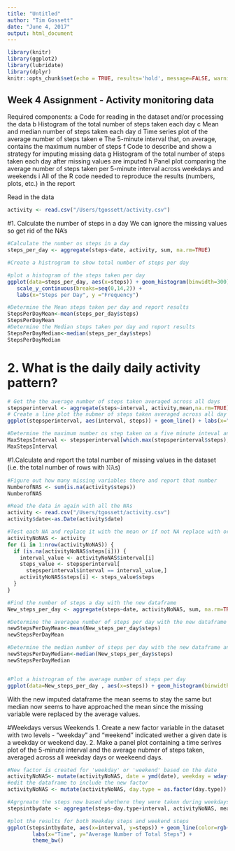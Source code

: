 ```yaml
---
title: "Untitled"
author: "Tim Gossett"
date: "June 4, 2017"
output: html_document
---
```


```r
library(knitr)
library(ggplot2)
library(lubridate)
library(dplyr)
knitr::opts_chunk$set(echo = TRUE, results='hold', message=FALSE, warning=FALSE)
```

## Week 4 Assignment - Activity monitoring data
Required components:
a Code for reading in the dataset and/or processing the data
b Histogram of the total number of steps taken each day
c Mean and median number of steps taken each day
d Time series plot of the average number of steps taken
e The 5-minute interval that, on average, contains the maximum number of steps
f Code to describe and show a strategy for imputing missing data
g Histogram of the total number of steps taken each day after missing values are imputed
h Panel plot comparing the average number of steps taken per 5-minute interval across weekdays and weekends
i All of the R code needed to reproduce the results (numbers, plots, etc.) in the report

Read in the data

```r
activity <- read.csv("/Users/tgossett/activity.csv")
```
#1. Calculate the number of steps in a day
We can ignore the missing values so get rid of the NA's
```r
#Calculate the number os steps in a day
steps_per_day <- aggregate(steps~date, activity, sum, na.rm=TRUE)

#Create a histrogram to show total number of steps per day

#plot a histogram of the steps taken per day
ggplot(data=steps_per_day, aes(x=steps)) + geom_histogram(binwidth=300) +
   scale_y_continuous(breaks=seq(0,14,2)) +
   labs(x="Steps per Day", y ="Frequency")

#Determine the Mean steps taken per day and report results
StepsPerDayMean<-mean(steps_per_day$steps)
StepsPerDayMean
#Determine the Median steps taken per day and report results
StepsPerDayMedian<-median(steps_per_day$steps)
StepsPerDayMedian
```

# 2. What is the daily daily activity pattern?

```r
# Get the the average number of steps taken averaged across all days
stepsperinterval <- aggregate(steps~interval, activity,mean,na.rm=TRUE)
# Create a line plot the nubmer of steps taken averaged across all day
ggplot(stepsperinterval, aes(interval, steps)) + geom_line() + labs(x="Interval", y ="Mean Number of Steps") 

#Determine the maximum number os step taken on a five minute inteval and report
MaxStepsInterval <- stepsperinterval[which.max(stepsperinterval$steps),]$interval
MaxStepsInterval


```

#1.Calculate and report the total number of missing values in the dataset (i.e. the total number of rows with 𝙽𝙰s)
```r
#Figure out how many missing variables there and report that number
NumberofNAS <- sum(is.na(activity$steps))
NumberofNAS 

#Read the data in again with all the NAs
activity <- read.csv("/Users/tgossett/activity.csv")
activity$date<-as.Date(activity$date)

#Test each NA and replace it with the mean or if not NA replace with original value
activityNoNAS <- activity
for (i in 1:nrow(activityNoNAS)) {
  if (is.na(activityNoNAS$steps[i])) {
    interval_value <- activityNoNAS$interval[i]
    steps_value <- stepsperinterval[
      stepsperinterval$interval == interval_value,]
    activityNoNAS$steps[i] <- steps_value$steps
  }
}

#Find the number of steps a day with the new dataframe
New_steps_per_day <- aggregate(steps~date, activityNoNAS, sum, na.rm=TRUE)

#Determine the averagee number of steps per day with the new dataframe and report
newStepsPerDayMean<-mean(New_steps_per_day$steps)
newStepsPerDayMean

#Determine the median number of steps per day with the new dataframe and report
newStepsPerDayMedian<-median(New_steps_per_day$steps)
newStepsPerDayMedian


#Plot a histrogram of the average number of steps per day 
ggplot(data=New_steps_per_day , aes(x=steps)) + geom_histogram(binwidth=500) + scale_y_continuous(breaks=seq(0,12,2)) +labs(x="Average Total Number of Steps per Day", y ="Frequency")

```
With the new imputed dataframe the mean seems to stay the same but median now seems to have approached the mean since the missing variable were replaced by the average values.

#Weekdays versus Weekends
1. Create a new factor variable in the dataset with two levels - "weekday" and "weekend" indicated wether a given date is a weekday or weekend day.
2. Make a panel plot containing a time serives plot of the 5-minute interval and the average nubmer of steps taken, averaged across all weekday days or weekeend days. 
```r

#New factor is created for 'weekday' or 'weekend' based on the date
activityNoNAS<- mutate(activityNoNAS, date = ymd(date), weekday = wday(date), day.type = ifelse(weekday != 1 & weekday != 7,"Weekday", ifelse(weekday == 1 | weekday == 7, "Weekend", NA)))
#edit the dataframe to include the new factor
activityNoNAS <- mutate(activityNoNAS, day.type = as.factor(day.type))

#Agrgreate the steps now based whethere they were taken during weekdays or weekends
stepsintbydate <- aggregate(steps~day.type+interval, activityNoNAS, mean, na.rm=TRUE)

#plot the results for both Weekday steps and weekend steps
ggplot(stepsintbydate, aes(x=interval, y=steps)) + geom_line(color=rgb(.1,.1,.1)) + facet_wrap(~ day.type, nrow=2, ncol=1) +
        labs(x="Time", y="Average Number of Total Steps") +
        theme_bw()


```


